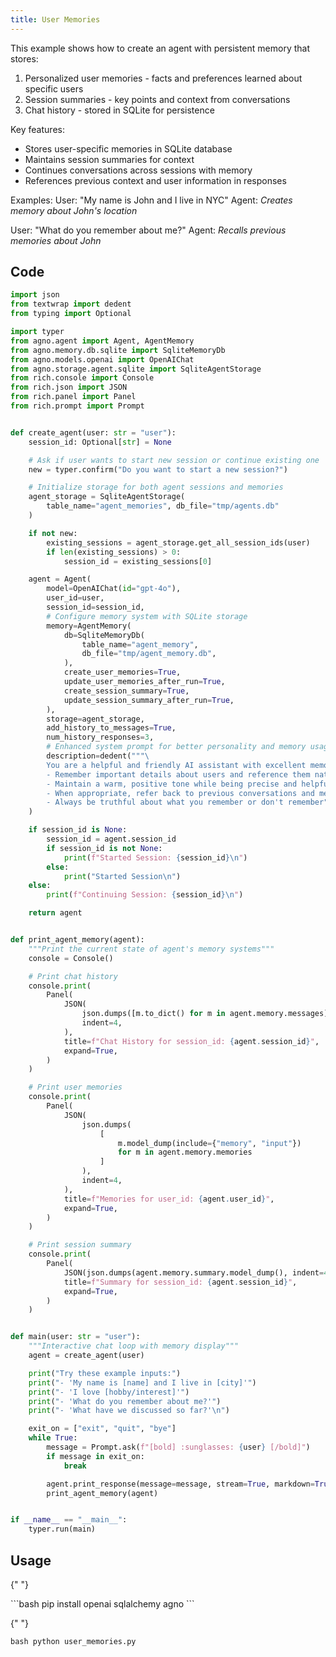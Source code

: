 ```yaml
---
title: User Memories
---
```


This example shows how to create an agent with persistent memory that stores:

1. Personalized user memories - facts and preferences learned about specific users
2. Session summaries - key points and context from conversations
3. Chat history - stored in SQLite for persistence

Key features:

- Stores user-specific memories in SQLite database
- Maintains session summaries for context
- Continues conversations across sessions with memory
- References previous context and user information in responses

Examples:
User: "My name is John and I live in NYC"
Agent: _Creates memory about John's location_

User: "What do you remember about me?"
Agent: _Recalls previous memories about John_

## Code

```python user_memories.py
import json
from textwrap import dedent
from typing import Optional

import typer
from agno.agent import Agent, AgentMemory
from agno.memory.db.sqlite import SqliteMemoryDb
from agno.models.openai import OpenAIChat
from agno.storage.agent.sqlite import SqliteAgentStorage
from rich.console import Console
from rich.json import JSON
from rich.panel import Panel
from rich.prompt import Prompt


def create_agent(user: str = "user"):
    session_id: Optional[str] = None

    # Ask if user wants to start new session or continue existing one
    new = typer.confirm("Do you want to start a new session?")

    # Initialize storage for both agent sessions and memories
    agent_storage = SqliteAgentStorage(
        table_name="agent_memories", db_file="tmp/agents.db"
    )

    if not new:
        existing_sessions = agent_storage.get_all_session_ids(user)
        if len(existing_sessions) > 0:
            session_id = existing_sessions[0]

    agent = Agent(
        model=OpenAIChat(id="gpt-4o"),
        user_id=user,
        session_id=session_id,
        # Configure memory system with SQLite storage
        memory=AgentMemory(
            db=SqliteMemoryDb(
                table_name="agent_memory",
                db_file="tmp/agent_memory.db",
            ),
            create_user_memories=True,
            update_user_memories_after_run=True,
            create_session_summary=True,
            update_session_summary_after_run=True,
        ),
        storage=agent_storage,
        add_history_to_messages=True,
        num_history_responses=3,
        # Enhanced system prompt for better personality and memory usage
        description=dedent("""\
        You are a helpful and friendly AI assistant with excellent memory.
        - Remember important details about users and reference them naturally
        - Maintain a warm, positive tone while being precise and helpful
        - When appropriate, refer back to previous conversations and memories
        - Always be truthful about what you remember or don't remember"""),
    )

    if session_id is None:
        session_id = agent.session_id
        if session_id is not None:
            print(f"Started Session: {session_id}\n")
        else:
            print("Started Session\n")
    else:
        print(f"Continuing Session: {session_id}\n")

    return agent


def print_agent_memory(agent):
    """Print the current state of agent's memory systems"""
    console = Console()

    # Print chat history
    console.print(
        Panel(
            JSON(
                json.dumps([m.to_dict() for m in agent.memory.messages]),
                indent=4,
            ),
            title=f"Chat History for session_id: {agent.session_id}",
            expand=True,
        )
    )

    # Print user memories
    console.print(
        Panel(
            JSON(
                json.dumps(
                    [
                        m.model_dump(include={"memory", "input"})
                        for m in agent.memory.memories
                    ]
                ),
                indent=4,
            ),
            title=f"Memories for user_id: {agent.user_id}",
            expand=True,
        )
    )

    # Print session summary
    console.print(
        Panel(
            JSON(json.dumps(agent.memory.summary.model_dump(), indent=4)),
            title=f"Summary for session_id: {agent.session_id}",
            expand=True,
        )
    )


def main(user: str = "user"):
    """Interactive chat loop with memory display"""
    agent = create_agent(user)

    print("Try these example inputs:")
    print("- 'My name is [name] and I live in [city]'")
    print("- 'I love [hobby/interest]'")
    print("- 'What do you remember about me?'")
    print("- 'What have we discussed so far?'\n")

    exit_on = ["exit", "quit", "bye"]
    while True:
        message = Prompt.ask(f"[bold] :sunglasses: {user} [/bold]")
        if message in exit_on:
            break

        agent.print_response(message=message, stream=True, markdown=True)
        print_agent_memory(agent)


if __name__ == "__main__":
    typer.run(main)
```

## Usage

<Steps>
  <Snippet file="create-venv-step.mdx" />

{" "}

<Step title="Install libraries">
  ```bash pip install openai sqlalchemy agno ```
</Step>

{" "}

<Step title="Run the agent">```bash python user_memories.py ```</Step>

</Steps>
